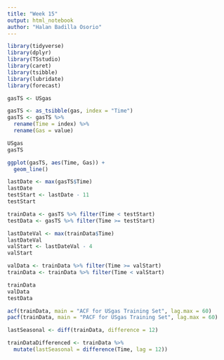 ```yaml
---
title: "Week 15"
output: html_notebook
author: "Halan Badilla Osorio"
---
```


```r
library(tidyverse)
library(dplyr)
library(TSstudio)
library(caret)
library(tsibble)
library(lubridate)
library(forecast)
```

```r
gasTS <- USgas
```

```r
gasTS <- as_tsibble(gas, index = "Time")
gasTS <- gasTS %>%
  rename(Time = index) %>%
  rename(Gas = value)
```

```r
USgas
gasTS
```

```r
ggplot(gasTS, aes(Time, Gas)) +
  geom_line()
```

```r
lastDate <- max(gasTS$Time)
lastDate
testStart <- lastDate - 11
testStart

trainData <- gasTS %>% filter(Time < testStart)
testData <- gasTS %>% filter(Time >= testStart)

lastDateVal <- max(trainData$Time)
lastDateVal
valStart <- lastDateVal - 4
valStart

valData <- trainData %>% filter(Time >= valStart)
trainData <- trainData %>% filter(Time < valStart)
```
```r
trainData
valData
testData
```
```r
acf(trainData, main = "ACF for USgas Training Set", lag.max = 60)
pacf(trainData, main = "PACF for USgas Training Set", lag.max = 60)
```

```r
lastSeasonal <- diff(trainData, difference = 12)

trainDataDifferenced <- trainData %>%
  mutate(lastSeasonal = difference(Time, lag = 12))
```

